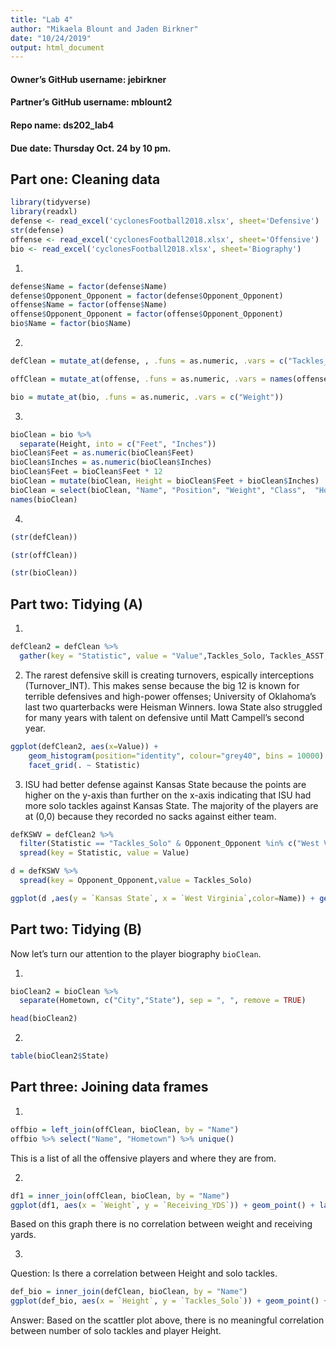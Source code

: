 ```yaml
---
title: "Lab 4"
author: "Mikaela Blount and Jaden Birkner"
date: "10/24/2019"
output: html_document
---
```


#### Owner's GitHub username: jebirkner
#### Partner's GitHub username: mblount2
#### Repo name: ds202_lab4
#### Due date: Thursday Oct. 24 by 10 pm.

## Part one: Cleaning data

```r
library(tidyverse)
library(readxl)
defense <- read_excel('cyclonesFootball2018.xlsx', sheet='Defensive')
str(defense)
offense <- read_excel('cyclonesFootball2018.xlsx', sheet='Offensive')
bio <- read_excel('cyclonesFootball2018.xlsx', sheet='Biography')
```

1.
```r
defense$Name = factor(defense$Name)
defense$Opponent_Opponent = factor(defense$Opponent_Opponent)
offense$Name = factor(offense$Name)
offense$Opponent_Opponent = factor(offense$Opponent_Opponent)
bio$Name = factor(bio$Name)
```

2.
```r
defClean = mutate_at(defense, , .funs = as.numeric, .vars = c("Tackles_Solo", "Tackles_ASST","Tackles_TFL", "Tackles_Sack", "Turnover_FF", "Turnover_FR", "Turnover_INT", "Pass_QBH", "Pass_PB"))
```

```r
offClean = mutate_at(offense, .funs = as.numeric, .vars = names(offense[c(3:12)]))
```

```r
bio = mutate_at(bio, .funs = as.numeric, .vars = c("Weight"))
```

3.
```r
bioClean = bio %>%
  separate(Height, into = c("Feet", "Inches"))
bioClean$Feet = as.numeric(bioClean$Feet)
bioClean$Inches = as.numeric(bioClean$Inches)
bioClean$Feet = bioClean$Feet * 12
bioClean = mutate(bioClean, Height = bioClean$Feet + bioClean$Inches)
bioClean = select(bioClean, "Name", "Position", "Weight", "Class",  "Hometown", "Highschool", "Height")
names(bioClean)
```

4.
```r
(str(defClean))
```

```r
(str(offClean))
```

```r
(str(bioClean))
```

## Part two: Tidying (A)

1.
```r
defClean2 = defClean %>%
  gather(key = "Statistic", value = "Value",Tackles_Solo, Tackles_ASST, Tackles_TFL, Tackles_Sack, Turnover_FF, Turnover_FR, Turnover_INT, Pass_QBH, Pass_PB)
```

2. 
The rarest defensive skill is creating turnovers, espically interceptions (Turnover_INT). This makes sense because the big 12 is known for terrible defensives and high-power offenses; University of Oklahoma's last two quarterbacks were Heisman Winners. Iowa State also struggled for many years with talent on defensive until Matt Campell's second year.
```r
ggplot(defClean2, aes(x=Value)) +
    geom_histogram(position="identity", colour="grey40", bins = 10000) +
    facet_grid(. ~ Statistic)

```



3.
ISU had better defense against Kansas State because the points are higher on the y-axis than further on the x-axis indicating that ISU had more solo tackles against Kansas State. The majority of the players are at (0,0) because they recorded no sacks against either team.
```r
defKSWV = defClean2 %>%
  filter(Statistic == "Tackles_Solo" & Opponent_Opponent %in% c("West Virginia","Kansas State")) %>%
  spread(key = Statistic, value = Value)

d = defKSWV %>%
  spread(key = Opponent_Opponent,value = Tackles_Solo)

ggplot(d ,aes(y = `Kansas State`, x = `West Virginia`,color=Name)) + geom_point(na.rm = TRUE)
```



## Part two: Tidying  (B)
Now let's turn our attention to the player biography `bioClean`.

1. 
```r
bioClean2 = bioClean %>%
  separate(Hometown, c("City","State"), sep = ", ", remove = TRUE)

head(bioClean2)
```

2. 
```r
table(bioClean2$State)
```

## Part three: Joining data frames

1.

```r
offbio = left_join(offClean, bioClean, by = "Name")
offbio %>% select("Name", "Hometown") %>% unique()
```

This is a list of all the offensive players and where they are from.

2.
```r
df1 = inner_join(offClean, bioClean, by = "Name")
ggplot(df1, aes(x = `Weight`, y = `Receiving_YDS`)) + geom_point() + labs(title = "Relationship between Weight and Receiving Yards", x='Weight', y='Receiving Yards') + geom_smooth()
```

Based on this graph there is no correlation between weight and receiving yards.


3.

Question: Is there a correlation between Height and solo tackles.

```r
def_bio = inner_join(defClean, bioClean, by = "Name")
ggplot(def_bio, aes(x = `Height`, y = `Tackles_Solo`)) + geom_point() + geom_smooth()
```

Answer: Based on the scattler plot above, there is no meaningful correlation between number of solo tackles and player Height.
